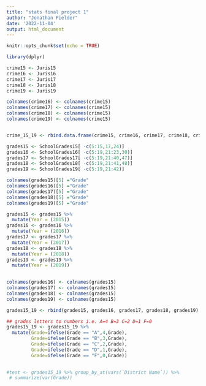 ```yaml
---
title: "stats final project 1"
author: "Jonathan Fielder"
date: '2022-11-04'
output: html_document
---
```


```r
knitr::opts_chunk$set(echo = TRUE)
```

```r
library(dplyr)
```



```r
crime15 <- Juris15
crime16 <- Juris16
crime17 <- Juris17
crime18 <- Juris18
crime19 <- Juris19

colnames(crime16) <- colnames(crime15)
colnames(crime17) <- colnames(crime15)
colnames(crime18) <- colnames(crime15)
colnames(crime19) <- colnames(crime15)


crime_15_19 <- rbind.data.frame(crime15, crime16, crime17, crime18, crime19)
```



```r
grades15 <- SchoolGrades15[ -c(5:15,17,24)]
grades16 <- SchoolGrades16[ -c(5:19,21:23,30)]
grades17 <- SchoolGrades17[ -c(5:19,21:40,47)]
grades18 <- SchoolGrades18[ -c(5:19,21:41,48)]
grades19 <- SchoolGrades19[ -c(5:19,21:42)]

colnames(grades15)[5] ="Grade"
colnames(grades16)[5] ="Grade"
colnames(grades17)[5] ="Grade"
colnames(grades18)[5] ="Grade"
colnames(grades19)[5] ="Grade"

grades15 <- grades15 %>%
  mutate(Year = (2015))
grades16 <- grades16 %>%
  mutate(Year = (2016))
grades17 <- grades17 %>%
  mutate(Year = (2017))
grades18 <- grades18 %>%
  mutate(Year = (2018))
grades19 <- grades19 %>%
  mutate(Year = (2019))
  

colnames(grades16) <- colnames(grades15)
colnames(grades17) <- colnames(grades15)
colnames(grades18) <- colnames(grades15)
colnames(grades19) <- colnames(grades15)

grades15_19 <- rbind(grades15, grades16, grades17, grades18, grades19)

## grades letters to numbers i.e. A=4 B=3 C=2 D=1 F=0
grades15_19 <- grades15_19 %>%
  mutate(Grade=ifelse(Grade == "A",4,Grade),
         Grade=ifelse(Grade == "B",3,Grade),
         Grade=ifelse(Grade == "C",2,Grade),
         Grade=ifelse(Grade == "D",1,Grade),
         Grade=ifelse(Grade == "F",0,Grade))
  

#test <- grades15_19 %>% group_by_at(vars(`District Name`)) %>%
 # summarize(var(Grade))
```